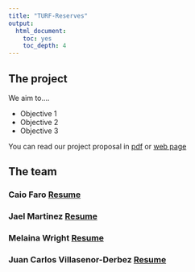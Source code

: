 ```yaml
---
title: "TURF-Reserves"
output:
  html_document:
    toc: yes
    toc_depth: 4
---
```


## The project

We aim to....

- Objective 1
- Objective 2
- Objective 3

You can read our project proposal in [pdf](docs/proposal.pdf) or [web page](turf-reserves.github.io/proposal.html)

## The team

### Caio Faro [Resume](docs/caio.pdf)

### Jael Martinez [Resume](docs/jael.pdf)

### Melaina Wright [Resume](docs/melaina.pdf)

### Juan Carlos Villasenor-Derbez [Resume](docs/jc.pdf)
